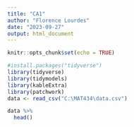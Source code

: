 ```yaml
---
title: "CA1"
author: "Florence Lourdes"
date: "2023-09-27"
output: html_document
---
```


```r
knitr::opts_chunk$set(echo = TRUE)
```

```r
#install.packages("tidyverse")
library(tidyverse)
library(tidymodels)
library(kableExtra)
library(patchwork)
data <- read_csv("C:\MAT434\data.csv")
```

```r
data %>%
  head()
```